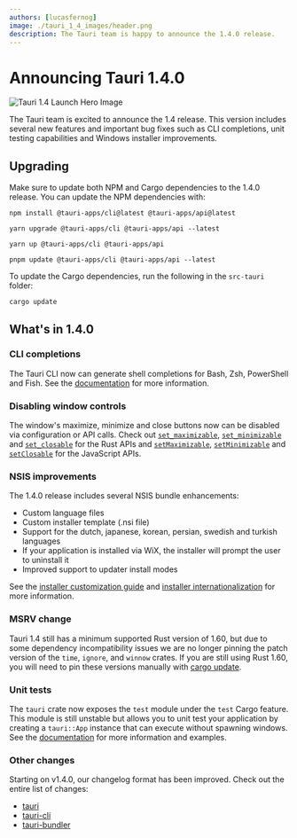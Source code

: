 ```yaml
---
authors: [lucasfernog]
image: ./tauri_1_4_images/header.png
description: The Tauri team is happy to announce the 1.4.0 release.
---
```



# Announcing Tauri 1.4.0

![Tauri 1.4 Launch Hero Image](./tauri_1_4_images/header.png)

The Tauri team is excited to announce the 1.4 release. This version includes several new features and important bug fixes such as CLI completions, unit testing capabilities and Windows installer improvements.

<!--truncate-->

## Upgrading

Make sure to update both NPM and Cargo dependencies to the 1.4.0 release. You can update the NPM dependencies with:

<Tabs groupId="package-manager">
  <TabItem value="npm">

```shell
npm install @tauri-apps/cli@latest @tauri-apps/api@latest
```

  </TabItem>
  <TabItem value="Yarn Classic">

```shell
yarn upgrade @tauri-apps/cli @tauri-apps/api --latest
```

  </TabItem>
  <TabItem value="Yarn Berry">

```shell
yarn up @tauri-apps/cli @tauri-apps/api
```

  </TabItem>
  <TabItem value="pnpm">

```shell
pnpm update @tauri-apps/cli @tauri-apps/api --latest
```

  </TabItem>
</Tabs>

To update the Cargo dependencies, run the following in the `src-tauri` folder:

```shell
cargo update
```

## What's in 1.4.0

### CLI completions

The Tauri CLI now can generate shell completions for Bash, Zsh, PowerShell and Fish. See the [documentation](/v1/api/cli#completions) for more information.

### Disabling window controls

The window's maximize, minimize and close buttons now can be disabled via configuration or API calls. Check out [`set_maximizable`](https://docs.rs/tauri/1/tauri/window/struct.Window.html#method.set_maximizable), [`set_minimizable`](https://docs.rs/tauri/1/tauri/window/struct.Window.html#method.set_minimizable) and [`set_closable`](https://docs.rs/tauri/1/tauri/window/struct.Window.html#method.set_closable) for the Rust APIs and [`setMaximizable`](/v1/api/js/window#setmaximizable), [`setMinimizable`](/v1/api/js/window#setminimizable) and [`setClosable`](/v1/api/js/window#setclosable) for the JavaScript APIs.

### NSIS improvements

The 1.4.0 release includes several NSIS bundle enhancements:

- Custom language files
- Custom installer template (.nsi file)
- Support for the dutch, japanese, korean, persian, swedish and turkish languages
- If your application is installed via WiX, the installer will prompt the user to uninstall it
- Improved support to updater install modes

See the [installer customization guide](/v1/guides/building/windows#customizing-the-nsis-installer-template) and [installer internationalization](/v1/guides/building/windows#internationalization) for more information.

### MSRV change

Tauri 1.4 still has a minimum supported Rust version of 1.60, but due to some dependency incompatibility issues we are no longer pinning the patch version of the `time`, `ignore`, and `winnow` crates. If you are still using Rust 1.60, you will need to pin these versions manually with [cargo update](https://github.com/tauri-apps/tauri/blob/076e1a81a50468e3dfb34ae9ca7e77c5e1758daa/.github/workflows/test-core.yml#L88).

### Unit tests

The `tauri` crate now exposes the `test` module under the `test` Cargo feature. This module is still unstable but allows you to unit test your application by creating a `tauri::App` instance that can execute without spawning windows. See the [documentation](https://docs.rs/tauri/1/tauri/test/index.html) for more information and examples.

### Other changes

Starting on v1.4.0, our changelog format has been improved. Check out the entire list of changes:

- [tauri](https://github.com/tauri-apps/tauri/releases/tag/tauri-v1.4.0)
- [tauri-cli](https://github.com/tauri-apps/tauri/releases/tag/tauri-cli-v1.4.0)
- [tauri-bundler](https://github.com/tauri-apps/tauri/releases/tag/tauri-bundler-v1.4.0)

